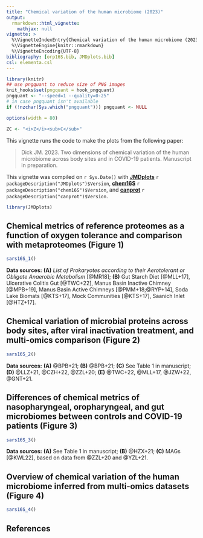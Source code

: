 ```yaml
---
title: "Chemical variation of the human microbiome (2023)"
output: 
  rmarkdown::html_vignette:
    mathjax: null
vignette: >
  %\VignetteIndexEntry{Chemical variation of the human microbiome (2023)}
  %\VignetteEngine{knitr::rmarkdown}
  %\VignetteEncoding{UTF-8}
bibliography: [orp16S.bib, JMDplots.bib]
csl: elementa.csl
---
```


```r
library(knitr)
## use pngquant to reduce size of PNG images
knit_hooks$set(pngquant = hook_pngquant)
pngquant <- "--speed=1 --quality=0-25"
# in case pngquant isn't available
if (!nzchar(Sys.which("pngquant"))) pngquant <- NULL 
```

```r
options(width = 80)
```

```r
ZC <- "<i>Z</i><sub>C</sub>"
```

This vignette runs the code to make the plots from the following paper:

> Dick JM. 2023. Two dimensions of chemical variation of the human microbiome across body sites and in COVID-19 patients. Manuscript in preparation.

This vignette was compiled on `r Sys.Date()` with
**[JMDplots](https://github.com/jedick/JMDplots)** `r packageDescription("JMDplots")$Version`,
**[chem16S](https://github.com/jedick/chem16S)** `r packageDescription("chem16S")$Version`, and
**[canprot](https://github.com/jedick/canprot)** `r packageDescription("canprot")$Version`.

```r
library(JMDplots)
```

## Chemical metrics of reference proteomes as a function of oxygen tolerance and comparison with metaproteomes (Figure 1)
```r
sars16S_1()
```

**Data sources:** **(A)** *List of Prokaryotes according to their Aerotolerant or Obligate Anaerobic Metabolism* [@MR18]; **(B)** Gut Starch Diet [@MLL+17], Ulcerative Colitis Gut [@TWC+22], Manus Basin Inactive Chimney [@MPB+19], Manus Basin Active Chimneys [@PMM+18;@RYP+14], Soda Lake Biomats [@KTS+17], Mock Communities [@KTS+17], Saanich Inlet [@HTZ+17].

## Chemical variation of microbial proteins across body sites, after viral inactivation treatment, and multi-omics comparison (Figure 2)
```r
sars16S_2()
```

**Data sources:** **(A)** @BPB+21; **(B)** @BPB+21; **(C)** See Table 1 in manuscript; **(D)** @LLZ+21, @CZH+22, @ZZL+20; **(E)** @TWC+22, @MLL+17, @JZW+22, @GNT+21.

## Differences of chemical metrics of nasopharyngeal, oropharyngeal, and gut microbiomes between controls and COVID-19 patients (Figure 3)
```r
sars16S_3()
```

**Data sources:** **(A)** See Table 1 in manuscript; **(B)** @HZX+21; **(C)** MAGs [@KWL22], based on data from @ZZL+20 and @YZL+21.

## Overview of chemical variation of the human microbiome inferred from multi-omics datasets (Figure 4)
```r
sars16S_4()
```

## References
